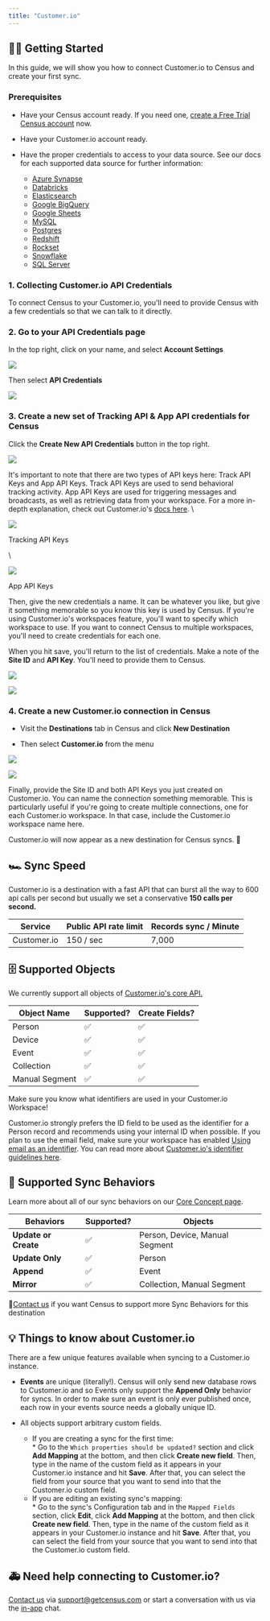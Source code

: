 ```yaml
---
title: "Customer.io"
---
```


## 🏃‍♀️ Getting Started

In this guide, we will show you how to connect Customer.io to Census and create your first sync.

### Prerequisites

* Have your Census account ready. If you need one, [create a Free Trial Census account](https://app.getcensus.com/) now.

* Have your Customer.io account ready.

* Have the proper credentials to access to your data source. See our docs for each supported data source for further information:  
   * [Azure Synapse](/sources/azure-synapse)  
   * [Databricks](https://docs.getcensus.com/sources/databricks)  
   * [Elasticsearch](https://docs.getcensus.com/sources/elasticsearch)  
   * [Google BigQuery](https://docs.getcensus.com/sources/google-bigquery)  
   * [Google Sheets](https://docs.getcensus.com/sources/google-sheets)  
   * [MySQL](https://docs.getcensus.com/sources/mysql)  
   * [Postgres](https://docs.getcensus.com/sources/postgres)  
   * [Redshift](https://docs.getcensus.com/sources/redshift)  
   * [Rockset](https://docs.getcensus.com/sources/rockset)  
   * [Snowflake](https://docs.getcensus.com/sources/snowflake)  
   * [SQL Server](https://docs.getcensus.com/sources/sql-server)

### 1\. Collecting Customer.io API Credentials

To connect Census to your Customer.io, you'll need to provide Census with a few credentials so that we can talk to it directly.

### 2\. Go to your API Credentials page

In the top right, click on your name, and select **Account Settings**

![](/images/destinations/cio_step1.png)

Then select **API Credentials**

![](/images/destinations/cio_step2.png)

### 3\. Create a new set of Tracking API & App API credentials for Census

Click the **Create New API Credentials** button in the top right.

![](/images/destinations/cio_step3.png)


It's important to note that there are two types of API keys here: Track API Keys and App API Keys. Track API Keys are used to send behavioral tracking activity. App API Keys are used for triggering messages and broadcasts, as well as retrieving data from your workspace. For a more in-depth explanation, check out Customer.io's [docs here](https://customer.io/docs/managing-credentials/#track-api-keys-vs-app-api-keys). \\

![](/images/destinations/Screen%20Shot%202022-04-08%20at%205.39.29%20PM.png)

Tracking API Keys

\\

![](/images/destinations/Screen%20Shot%202022-04-08%20at%205.39.15%20PM.png)

App API Keys

Then, give the new credentials a name. It can be whatever you like, but give it something memorable so you know this key is used by Census. If you're using Customer.io's workspaces feature, you'll want to specify which workspace to use. If you want to connect Census to multiple workspaces, you'll need to create credentials for each one.

When you hit save, you'll return to the list of credentials. Make a note of the **Site ID** and **API Key**. You'll need to provide them to Census.

![](/images/destinations/cio_step4.png)

![](/images/destinations/cio_step5.png)

### 4\. Create a new Customer.io connection in Census

* Visit the **Destinations** tab in Census and click **New Destination**

* Then select **Customer.io** from the menu

![](/images/destinations/cio_step6.png)

![](/images/destinations/Screen%20Shot%202022-04-08%20at%205.50.05%20PM.png)

Finally, provide the Site ID and both API Keys you just created on Customer.io. You can name the connection something memorable. This is particularly useful if you're going to create multiple connections, one for each Customer.io workspace. In that case, include the Customer.io workspace name here.

Customer.io will now appear as a new destination for Census syncs. 🎉

## 🏎 Sync Speed

Customer.io is a destination with a fast API that can burst all the way to 600 api calls per second but usually we set a conservative **150 calls per second.**

| **Service** | Public API rate limit | **Records sync / Minute** |
| ----------- | --------------------- | ------------------------- |
| Customer.io | 150 / sec             | 7,000                     |

## 🗄️ Supported Objects

We currently support all objects of [Customer.io's core API.](https://customer.io/docs/api/#section/Overview)

| **Object Name** | **Supported?** | **Create Fields?** |
| --------------- | -------------- | ------------------ |
| Person          | ✅              | ✅                  |
| Device          | ✅              | ✅                  |
| Event           | ✅              | ✅                  |
| Collection      | ✅              | ✅                  |
| Manual Segment  | ✅              | ✅                  |

Make sure you know what identifiers are used in your Customer.io Workspace!

Customer.io strongly prefers the ID field to be used as the identifier for a Person record and recommends using your internal ID when possible. If you plan to use the email field, make sure your workspace has enabled [Using email as an identifier](https://customer.io/docs/workspaces/#migrate-workspace). You can read more about [Customer.io's identifier guidelines here](https://customer.io/docs/data-mapping-guide#describing-users-with-customer-attributes).

## 🔄 Supported Sync Behaviors

Learn more about all of our sync behaviors on our [Core Concept page](/basics/core-concept#the-different-sync-behaviors).

| **Behaviors**        | **Supported?** | **Objects**                    |
| -------------------- | -------------- | ------------------------------ |
| **Update or Create** | ✅              | Person, Device, Manual Segment |
| **Update Only**      | ✅              | Person                         |
| **Append**           | ✅              | Event                          |
| **Mirror**           | ✅              | Collection, Manual Segment     |

🔋[Contact us](mailto:support@getcensus.com) if you want Census to support more Sync Behaviors for this destination

## 💡 Things to know about Customer.io

There are a few unique features available when syncing to a Customer.io instance.

* **Events** are unique (literally!). Census will only send new database rows to Customer.io and so Events only support the **Append Only** behavior for syncs. In order to make sure an event is only ever published once, each row in your events source needs a globally unique ID.

* All objects support arbitrary custom fields.  
   * If you are creating a sync for the first time:  
         * Go to the `Which properties should be updated?` section and click **Add Mapping** at the bottom, and then click **Create new field**. Then, type in the name of the custom field as it appears in your Customer.io instance and hit **Save**. After that, you can select the field from your source that you want to send into that the Customer.io custom field.  
   * If you are editing an existing sync's mapping:  
         * Go to the sync's Configuration tab and in the `Mapped Fields` section, click **Edit**, click **Add Mapping** at the bottom, and then click **Create new field**. Then, type in the name of the custom field as it appears in your Customer.io instance and hit **Save**. After that, you can select the field from your source that you want to send into that the Customer.io custom field.

## 🚑 Need help connecting to Customer.io?

[Contact us](mailto:support@getcensus.com) via support@getcensus.com or start a conversation with us via the [in-app](https://app.getcensus.com) chat.